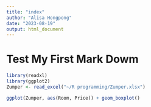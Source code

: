 ```yaml
---
title: "index"
author: "Alisa Hongpong"
date: "2023-08-19"
output: html_document
---
```

# Test My First Mark Dowm

```r
library(readxl)
library(ggplot2)
Zumper <- read_excel("~/R programming/Zumper.xlsx")

ggplot(Zumper, aes(Room, Price)) + geom_boxplot()
```